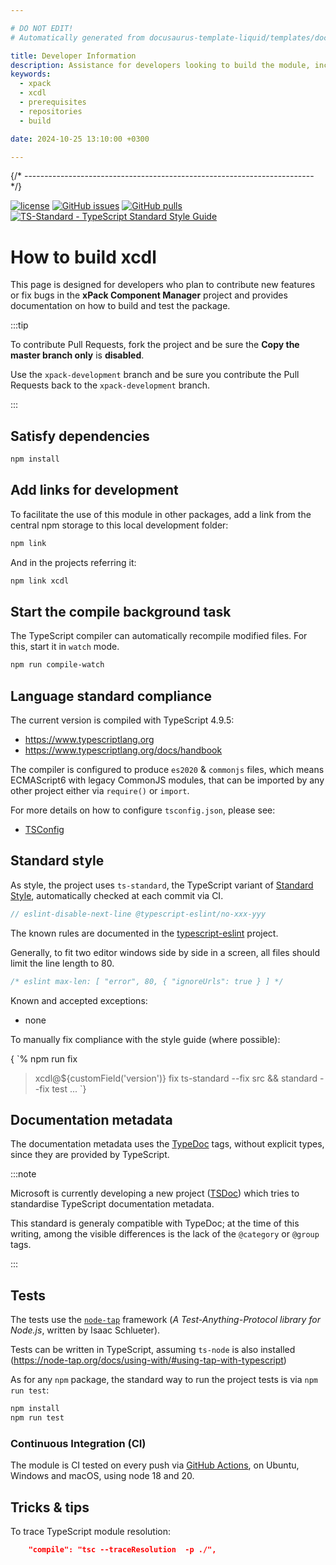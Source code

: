 ```yaml
---

# DO NOT EDIT!
# Automatically generated from docusaurus-template-liquid/templates/docusaurus.

title: Developer Information
description: Assistance for developers looking to build the module, including prerequisites, repositories used, and scripts.
keywords:
  - xpack
  - xcdl
  - prerequisites
  - repositories
  - build

date: 2024-10-25 13:10:00 +0300

---
```






{/* ------------------------------------------------------------------------ */}

[![license](https://img.shields.io/github/license/xpack/xcdl-cli-ts.svg)](https://github.com/xpack/xcdl-cli-ts/blob/xpack/LICENSE)
[![GitHub issues](https://img.shields.io/github/issues/xpack/xcdl-cli-ts.svg)](https://github.com/xpack/xcdl-cli-ts/issues)
[![GitHub pulls](https://img.shields.io/github/issues-pr/xpack/xcdl-cli-ts.svg)](https://github.com/xpack/xcdl-cli-ts/pulls/)
[![TS-Standard - TypeScript Standard Style Guide](https://badgen.net/badge/code%20style/ts-standard/blue?icon=typescript)](https://github.com/standard/ts-standard/)

# How to build xcdl

This page is designed for developers who plan to contribute new features
or fix bugs in the
**xPack Component Manager**
project and provides documentation on how to build and test the package.

<Prerequisites nodeVersion="18.0.0" nodeVersionMajor="18"/>

<GetProjectSources />

:::tip

To contribute Pull Requests, fork the project and be sure the **Copy the master branch only** is **disabled**.

Use the `xpack-development` branch and be sure you contribute the
Pull Requests back to the `xpack-development` branch.

:::

## Satisfy dependencies

```sh
npm install
```

## Add links for development

To facilitate the use of this module in other packages, add a link
from the central npm storage to this local development folder:

```sh
npm link
```

And in the projects referring it:

```sh
npm link xcdl
```

## Start the compile background task

The TypeScript compiler can automatically recompile modified files. For
this, start it in `watch` mode.

```sh
npm run compile-watch
```


## Language standard compliance

The current version is compiled with TypeScript 4.9.5:

- https://www.typescriptlang.org
- https://www.typescriptlang.org/docs/handbook

The compiler is configured to produce `es2020` & `commonjs` files,
which means ECMAScript6 with legacy CommonJS modules, that can be imported
by any other project either via `require()` or `import`.

For more details on how to configure `tsconfig.json`, please see:

- [TSConfig](https://www.typescriptlang.org/tsconfig/)


## Standard style

As style, the project uses `ts-standard`, the TypeScript variant of
[Standard Style](https://standardjs.com/#typescript),
automatically checked at each commit via CI.

```js
// eslint-disable-next-line @typescript-eslint/no-xxx-yyy
```

The known rules are documented in the
[typescript-eslint](https://github.com/typescript-eslint/typescript-eslint/tree/main/packages/eslint-plugin/docs/rules)
project.

Generally, to fit two editor windows side by side in a screen,
all files should limit the line length to 80.

```js
/* eslint max-len: [ "error", 80, { "ignoreUrls": true } ] */
```

Known and accepted exceptions:

- none

To manually fix compliance with the style guide (where possible):

<CodeBlock language="console"> {
`% npm run fix

> xcdl@${customField('version')} fix
> ts-standard --fix src && standard --fix test
...
`} </CodeBlock>

## Documentation metadata

The documentation metadata uses the
[TypeDoc](https://typedoc.org/guides/doccomments/) tags, without
explicit types, since they are provided by TypeScript.

:::note

Microsoft is currently developing a new project ([TSDoc](https://tsdoc.org))
which tries to standardise TypeScript documentation metadata.

This standard is generaly compatible with TypeDoc; at the time of
this writing, among the visible differences is the lack
of the `@category` or `@group` tags.

:::

## Tests

The tests use the [`node-tap`](http://www.node-tap.org) framework
(_A Test-Anything-Protocol library for Node.js_, written by Isaac Schlueter).

Tests can be written in TypeScript, assuming `ts-node` is also installed
(https://node-tap.org/docs/using-with/#using-tap-with-typescript)

As for any `npm` package, the standard way to run the project tests is via
`npm run test`:

```sh
npm install
npm run test
```

<TestResults />



### Continuous Integration (CI)

The module is 
CI tested on every push via
[GitHub Actions](https://github.com/xpack/xcdl-cli-ts/actions), on Ubuntu,
Windows and macOS, using node 18 and 20.

## Tricks & tips

To trace TypeScript module resolution:

```json
    "compile": "tsc --traceResolution  -p ./",
```


